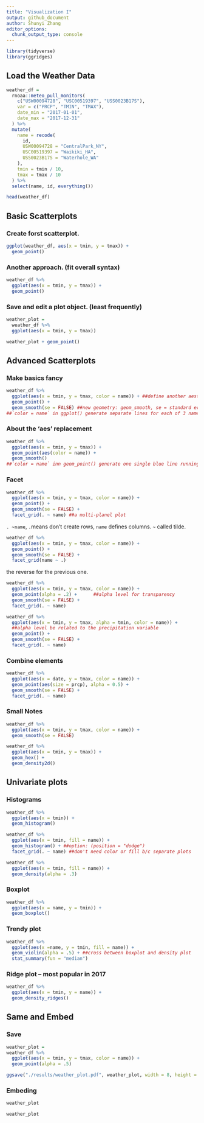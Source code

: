 ```yaml
---
title: "Visualization I"
output: github_document
author: Shunyi Zhang
editor_options: 
  chunk_output_type: console
---
```


```r
library(tidyverse)
library(ggridges)
```

## Load the Weather Data

```r
weather_df = 
  rnoaa::meteo_pull_monitors(
    c("USW00094728", "USC00519397", "USS0023B17S"),
    var = c("PRCP", "TMIN", "TMAX"),
    date_min = "2017-01-01",
    date_max = "2017-12-31"
  ) %>% 
  mutate(
    name = recode(
      id,
      USW00094728 = "CentralPark_NY",
      USC00519397 = "Waikiki_HA",
      USS0023B17S = "Waterhole_WA"
    ),
    tmin = tmin / 10,
    tmax = tmax / 10
  ) %>% 
  select(name, id, everything())

head(weather_df)
```


## Basic Scatterplots

### Create forst scatterplot.

```r
ggplot(weather_df, aes(x = tmin, y = tmax)) + 
  geom_point()
```

### Another approach. (fit overall syntax)

```r
weather_df %>% 
  ggplot(aes(x = tmin, y = tmax)) + 
  geom_point()
```

### Save and edit a plot object. (least frequently)

```r
weather_plot = 
  weather_df %>% 
  ggplot(aes(x = tmin, y = tmax))

weather_plot + geom_point()
```


## Advanced Scatterplots

### Make basics fancy

```r
weather_df %>% 
  ggplot(aes(x = tmin, y = tmax, color = name)) + ##define another aesthetic mapping "color"
  geom_point() + 
  geom_smooth(se = FALSE) ##new geometry: geom_smooth, se = standard error, generally turnned off
##`color = name` in ggplot() generate separate lines for each of 3 name factor. 
```

### About the 'aes' replacement

```r
weather_df %>% 
  ggplot(aes(x = tmin, y = tmax)) + 
  geom_point(aes(color = name)) +
  geom_smooth() 
##`color = name` inn geom_point() generate one single blue line running through all
```

### Facet

```r
weather_df %>% 
  ggplot(aes(x = tmin, y = tmax, color = name)) + 
  geom_point() + 
  geom_smooth(se = FALSE) +
  facet_grid(. ~ name) ##a multi-planel plot
```
`. ~name`, `.`means don't create rows, `name` defines columns. `~` called tilde. 

```r
weather_df %>% 
  ggplot(aes(x = tmin, y = tmax, color = name)) + 
  geom_point() + 
  geom_smooth(se = FALSE) +
  facet_grid(name ~ .)
```
the reverse for the previous one.

```r
weather_df %>% 
  ggplot(aes(x = tmin, y = tmax, color = name)) + 
  geom_point(alpha = .2) +      ##alpha level for transparency
  geom_smooth(se = FALSE) +
  facet_grid(. ~ name)
```

```r
weather_df %>% 
  ggplot(aes(x = tmin, y = tmax, alpha = tmin, color = name)) + 
  ##alpha level be related to the precipitation variable
  geom_point() +      
  geom_smooth(se = FALSE) +
  facet_grid(. ~ name)
```

### Combine elements

```r
weather_df %>% 
  ggplot(aes(x = date, y = tmax, color = name)) + 
  geom_point(aes(size = prcp), alpha = 0.5) + 
  geom_smooth(se = FALSE) + 
  facet_grid(. ~ name)
```


### Small Notes

```r
weather_df %>% 
  ggplot(aes(x = tmin, y = tmax, color = name)) + 
  geom_smooth(se = FALSE)
```

```r
weather_df %>% 
  ggplot(aes(x = tmin, y = tmax)) + 
  geom_hex() +
  geom_density2d()
```


## Univariate plots

### Histograms

```r
weather_df %>% 
  ggplot(aes(x = tmin)) + 
  geom_histogram()
```

```r
weather_df %>% 
  ggplot(aes(x = tmin, fill = name)) + 
  geom_histogram() + ##option: (position = "dodge")
  facet_grid(. ~ name) ##don't need color or fill b/c separate plots
```

```r
weather_df %>% 
  ggplot(aes(x = tmin, fill = name)) + 
  geom_density(alpha = .3)
```

### Boxplot 

```r
weather_df %>% 
  ggplot(aes(x = name, y = tmin)) +
  geom_boxplot()
```

### Trendy plot

```r
weather_df %>% 
  ggplot(aes(x =name, y = tmin, fill = name)) +
  geom_violin(alpha = .5) + ##cross between boxplot and density plot 
  stat_summary(fun = "median")
```

### Ridge plot -- most popular in 2017

```r
weather_df %>% 
  ggplot(aes(x = tmin, y = name)) +
  geom_density_ridges()
```


## Same and Embed

### Save

```r
weather_plot =
weather_df %>% 
  ggplot(aes(x = tmin, y = tmax, color = name)) +
  geom_point(alpha = .5)

ggsave("./results/weather_plot.pdf", weather_plot, width = 8, height = 5)
```

### Embeding

```r
weather_plot
```

```r
weather_plot
```
